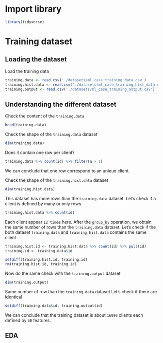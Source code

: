 # Import library

```r
library(tidyverse)
```

# Training dataset

## Loading the dataset

Load the training data
```r
training.data <- read.csv('./datasets/ml_case_training_data.csv')
training.hist.data <- read.csv('./datasets/ml_case_training_hist_data.csv')
training.output <- read.csv('./datasets/ml_case_training_output.csv')
```

## Understanding the different dataset

Check the content of the `training.data`
```r
head(training.data)
```

Check the shape of the `training.data` dataset
```r
dim(training.data)
```

Does it contain one row per client?
```r
training.data %>% count(id) %>% filter(n > 1)
```

We can conclude that one row correspond to an unique client.

Check the shape of the `training.hist.data` dataset
```r
dim(training.hist.data)
```

This dataset has more rows than the `training.data` dataset.
Let's check if a client is defined by many or only rows
```r
training.hist.data %>% count(id) 
```
Each client appear `12 times` here.
After the `group_by` operation, we obtain the same number of rows than the `training.data` dataset.
Let's check if the both dataset `training.data` and `training.hist.data` contains the same client
```r
training.hist.id <- training.hist.data %>% count(id) %>% pull(id)
training.id <- training.data$id

setdiff(training.hist.id, training.id)
rm(training.hist.id, training.id)
```

Now do the same check with the `training.output` dataset
```r
dim(training.output)
```

Same number of row than the `training.data` dataset
Let's check if there are identical
```r
setdiff(training.data$id, training.output$id)
```


We can conclude that the training dataset is about `16096` clients each defined by `40` features.


## EDA


